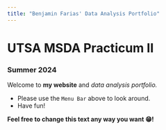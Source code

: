 ```yaml
---
title: "Benjamin Farias' Data Analysis Portfolio"
---
```


# UTSA MSDA Practicum II

### Summer 2024

Welcome to **my website** and _data analysis portfolio._ 


* Please use the `Menu Bar` above to look around.
* Have fun!

**Feel free to change this text any way you want 😁!**